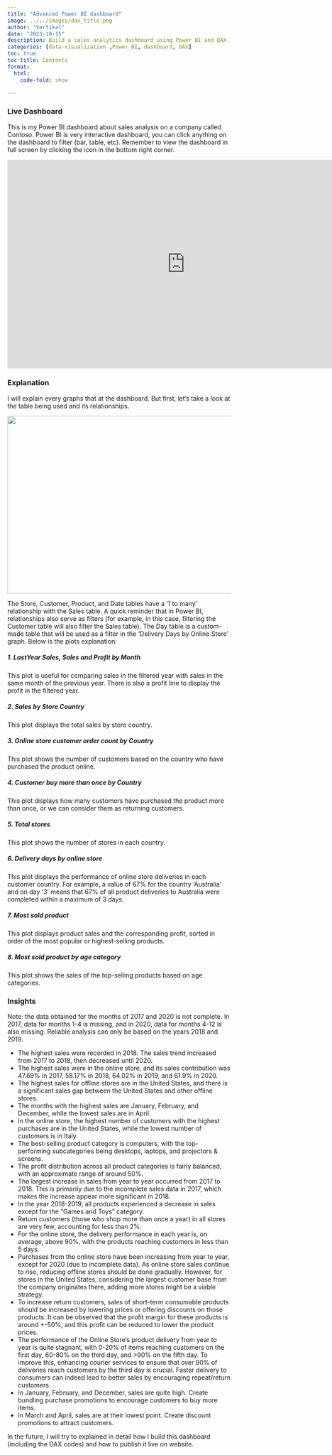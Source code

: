 ---
title: "Advanced Power BI dashboard"
image: ../../images/dax_title.png
author: "Vertikal"
date: "2023-10-15"
description: Build a sales analytics dashboard using Power BI and DAX.
categories: [data-visualization ,Power_BI, dashboard, DAX]
toc: true
toc-title: Contents
format:
  html:
    code-fold: show
    
---
### Live Dashboard
This is my Power BI dashboard about sales analysis on a company called Contoso. Power BI is very interactive dashboard, you can click anything on the dashboard to filter (bar, table, etc). Remember to view the dashboard in full screen by clicking the icon in the bottom right corner.

<iframe title="Report Section" width="800" height="470" src="https://app.powerbi.com/view?r=eyJrIjoiZmQ1MmQzZTMtMDI2MC00YmJlLTgzZDUtYTlmZTg5YmRjNDVmIiwidCI6ImYyNjFiOWU2LTAzNTAtNDJkMy1hYjJkLTcyODI3NWMzY2ZlYSIsImMiOjEwfQ%3D%3D" frameborder="0" allowFullScreen="true"></iframe>

### Explanation
I will explain every graphs that at the dashboard. But first, let's take a look at the table being used and its relationships.

<img src="../../images/table_relation_dax.png" width=600px; height=400px> </img>

The Store, Customer, Product, and Date tables have a '1 to many' relationship with the Sales table. A quick reminder that in Power BI, relationships also serve as filters (for example, in this case, filtering the Customer table will also filter the Sales table). The Day table is a custom-made table that will be used as a filter in the 'Delivery Days by Online Store' graph. Below is the plots explanation:<br>

##### 1. LastYear Sales, Sales and Profit by Month
This plot is useful for comparing sales in the filtered year with sales in the same month of the previous year. There is also a profit line to display the profit in the filtered year.

##### 2. Sales by Store Country
This plot displays the total sales by store country.

##### 3. Online store customer order count by Country
This plot shows the number of customers based on the country who have purchased the product online.

##### 4. Customer buy more than once by Country
This plot displays how many customers have purchased the product more than once, or we can consider them as returning customers.

##### 5. Total stores 
This plot shows the number of stores in each country.

##### 6. Delivery days by online store 
This plot displays the performance of online store deliveries in each customer country. For example, a value of 67% for the country 'Australia' and on day '3' means that 67% of all product deliveries to Australia were completed within a maximum of 3 days. 

##### 7. Most sold product
This plot displays product sales and the corresponding profit, sorted in order of the most popular or highest-selling products.

##### 8. Most sold product by age category
This plot shows the sales of the top-selling products based on age categories.

### Insights
Note: the data obtained for the months of 2017 and 2020 is not complete. In 2017, data for months 1-4 is missing, and in 2020, data for months 4-12 is also missing. Reliable analysis can only be based on the years 2018 and 2019.

* The highest sales were recorded in 2018. The sales trend increased from 2017 to 2018, then decreased until 2020.
* The highest sales were in the online store, and its sales contribution was 47.69% in 2017, 58.17% in 2018, 64.02% in 2019, and 61.9% in 2020.
* The highest sales for offline stores are in the United States, and there is a significant sales gap between the United States and other offline stores.
* The months with the highest sales are January, February, and December, while the lowest sales are in April.
* In the online store, the highest number of customers with the highest purchases are in the United States, while the lowest number of customers is in Italy.
* The best-selling product category is computers, with the top-performing subcategories being desktops, laptops, and projectors & screens.
* The profit distribution across all product categories is fairly balanced, with an approximate range of around 50%.
* The largest increase in sales from year to year occurred from 2017 to 2018. This is primarily due to the incomplete sales data in 2017, which makes the increase appear more significant in 2018.
* In the year 2018-2019, all products experienced a decrease in sales except for the "Games and Toys" category.
* Return customers (those who shop more than once a year) in all stores are very few, accounting for less than 2%.
* For the online store, the delivery performance in each year is, on average, above 90%, with the products reaching customers in less than 5 days.
* Purchases from the online store have been increasing from year to year, except for 2020 (due to incomplete data). As online store sales continue to rise, reducing offline stores should be done gradually. However, for stores in the United States, considering the largest customer base from the company originates there, adding more stores might be a viable strategy.
* To increase return customers, sales of short-term consumable products should be increased by lowering prices or offering discounts on those products. It can be observed that the profit margin for these products is around +-50%, and this profit can be reduced to lower the product prices.
* The performance of the Online Store's product delivery from year to year is quite stagnant, with 0-20% of items reaching customers on the first day, 60-80% on the third day, and >90% on the fifth day. To improve this, enhancing courier services to ensure that over 90% of deliveries reach customers by the third day is crucial. Faster delivery to consumers can indeed lead to better sales by encouraging repeat/return customers.
* In January, February, and December, sales are quite high. Create bundling purchase promotions to encourage customers to buy more items.
* In March and April, sales are at their lowest point. Create discount promotions to attract customers.

In the future, I will try to explained in detail how I build this dashboard (including the DAX codes) and how to publish it live on website.










